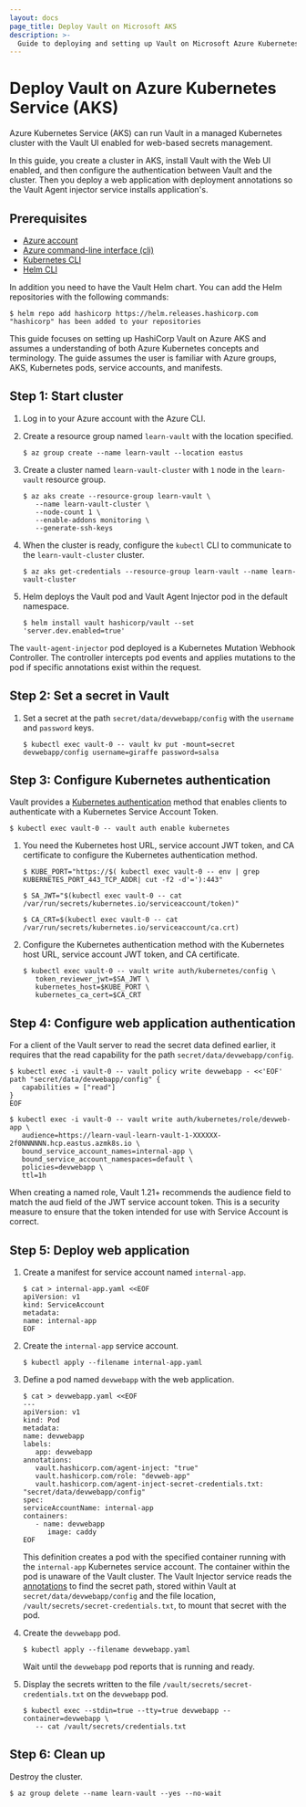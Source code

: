 ```yaml
---
layout: docs
page_title: Deploy Vault on Microsoft AKS
description: >-
  Guide to deploying and setting up Vault on Microsoft Azure Kubernetes Service (AKS).
---
```


# Deploy Vault on Azure Kubernetes Service (AKS)

Azure Kubernetes Service (AKS) can run Vault in a managed Kubernetes cluster with the Vault UI enabled for web-based secrets management.

In this guide, you create a cluster in AKS, install Vault with the Web UI enabled, and then configure the authentication between Vault and the cluster. Then you deploy a web application with deployment annotations so the Vault Agent injector service installs application's.

## Prerequisites

- [Azure account](https://azure.microsoft.com/en-us/account/) 
- [Azure command-line interface (cli)](https://docs.microsoft.com/en-us/cli/azure/)
- [Kubernetes CLI](https://kubernetes.io/docs/tasks/tools/install-kubectl/)
- [Helm CLI](https://helm.sh/docs/helm/)

In addition you need to have the Vault Helm chart. You can add the Helm repositories with the following commands:

```shell-session
$ helm repo add hashicorp https://helm.releases.hashicorp.com
"hashicorp" has been added to your repositories
```

This guide focuses on setting up HashiCorp Vault on Azure AKS and assumes a understanding of both Azure Kubernetes concepts and terminology.  The guide assumes the user is familiar with Azure groups, AKS, Kubernetes pods, service accounts, and manifests.  

## Step 1: Start cluster

1. Log in to your Azure account with the Azure CLI.

1. Create a resource group named `learn-vault` with the location specified.

   ```shell-session
   $ az group create --name learn-vault --location eastus
   ```

1. Create a cluster named `learn-vault-cluster` with `1` node in the `learn-vault` resource group.

   ```shell-session
   $ az aks create --resource-group learn-vault \
      --name learn-vault-cluster \
      --node-count 1 \
      --enable-addons monitoring \
      --generate-ssh-keys
   ```

1. When the cluster is ready, configure the `kubectl` CLI to communicate to the `learn-vault-cluster` cluster.

   ```shell-session
   $ az aks get-credentials --resource-group learn-vault --name learn-vault-cluster
   ```

1. Helm deploys the Vault pod and Vault Agent Injector pod in the default namespace.

   ```shell-session
   $ helm install vault hashicorp/vault --set 'server.dev.enabled=true'
   ```

The `vault-agent-injector` pod deployed is a Kubernetes Mutation Webhook Controller. The controller intercepts pod events and applies mutations to the pod if specific annotations exist within the request.

## Step 2: Set a secret in Vault

1. Set a secret at the path `secret/data/devwebapp/config` with the `username` and `password` keys.

   ```shell-session
   $ kubectl exec vault-0 -- vault kv put -mount=secret devwebapp/config username=giraffe password=salsa
   ```

## Step 3: Configure Kubernetes authentication

Vault provides a [Kubernetes authentication](/vault/docs/auth/kubernetes) method that enables clients to authenticate with a Kubernetes Service Account Token.

   ```shell-session
   $ kubectl exec vault-0 -- vault auth enable kubernetes
   ```

1. You need the Kubernetes host URL, service account JWT token, and CA certificate to configure the Kubernetes authentication method.

   ```shell-session
   $ KUBE_PORT="https://$( kubectl exec vault-0 -- env | grep KUBERNETES_PORT_443_TCP_ADDR| cut -f2 -d'='):443"
   ```

   ```shell-session
   $ SA_JWT="$(kubectl exec vault-0 -- cat /var/run/secrets/kubernetes.io/serviceaccount/token)"
   ```

   ```shell-session
   $ CA_CRT=$(kubectl exec vault-0 -- cat /var/run/secrets/kubernetes.io/serviceaccount/ca.crt)
   ```
1. Configure the Kubernetes authentication method with the Kubernetes host URL, service account JWT token, and CA certificate.

   ```shell-session
   $ kubectl exec vault-0 -- vault write auth/kubernetes/config \
      token_reviewer_jwt=$SA_JWT \
      kubernetes_host=$KUBE_PORT \
      kubernetes_ca_cert=$CA_CRT
   ```
   
## Step 4: Configure web application authentication

For a client of the Vault server to read the secret data defined earlier, it requires that the read capability for the path `secret/data/devwebapp/config`.

   ```shell-session
   $ kubectl exec -i vault-0 -- vault policy write devwebapp - <<'EOF'
   path "secret/data/devwebapp/config" {
      capabilities = ["read"]
   }
   EOF
   ```
   
   ```shell-session
   $ kubectl exec -i vault-0 -- vault write auth/kubernetes/role/devweb-app \
      audience=https://learn-vaul-learn-vault-1-XXXXXX-2f0NNNNNN.hcp.eastus.azmk8s.io \
      bound_service_account_names=internal-app \
      bound_service_account_namespaces=default \
      policies=devwebapp \
      ttl=1h
   ```

   <Note title='Audience field and the service account JWT'>

   When creating a named role, Vault 1.21+ recommends the audience field to match the aud field of the JWT service account token. This is a security measure to ensure that the token intended for use with Service Account is correct.

   </Note>

## Step 5: Deploy web application

1. Create a manifest for service account named `internal-app`.

   ```shell-session
   $ cat > internal-app.yaml <<EOF
   apiVersion: v1
   kind: ServiceAccount
   metadata:
   name: internal-app
   EOF
   ```

1. Create the `internal-app` service account.

   ```shell-session
   $ kubectl apply --filename internal-app.yaml
   ```

1. Define a pod named `devwebapp` with the web application.

   ```shell-session
   $ cat > devwebapp.yaml <<EOF
   ---
   apiVersion: v1
   kind: Pod
   metadata:
   name: devwebapp
   labels:
      app: devwebapp
   annotations:
      vault.hashicorp.com/agent-inject: "true"
      vault.hashicorp.com/role: "devweb-app"
      vault.hashicorp.com/agent-inject-secret-credentials.txt: "secret/data/devwebapp/config"
   spec:
   serviceAccountName: internal-app
   containers:
      - name: devwebapp
         image: caddy
   EOF
   ```

   This definition creates a pod with the specified container running with the `internal-app` Kubernetes service account. The container within the pod is    unaware of the Vault cluster. The Vault Injector service reads the [annotations](/vault/docs/platform/k8s/injector#annotations)
   to find the secret path, stored within Vault at `secret/data/devwebapp/config` and the file location, `/vault/secrets/secret-credentials.txt`, to mount that secret with the pod.

1. Create the `devwebapp` pod.

   ```shell-session
   $ kubectl apply --filename devwebapp.yaml
   ```

   Wait until the `devwebapp` pod reports that is running and ready.

1. Display the secrets written to the file `/vault/secrets/secret-credentials.txt`
on the `devwebapp` pod.

   ```shell-session
   $ kubectl exec --stdin=true --tty=true devwebapp --container=devwebapp \
      -- cat /vault/secrets/credentials.txt
   ```

## Step 6: Clean up

Destroy the cluster.

```shell-session
$ az group delete --name learn-vault --yes --no-wait
```